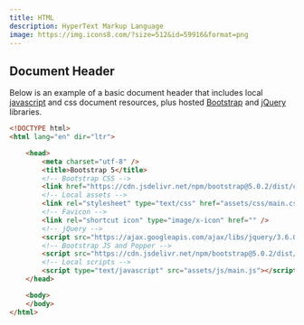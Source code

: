 ```yaml
---
title: HTML
description: HyperText Markup Language
image: https://img.icons8.com/?size=512&id=59916&format=png
---
```


## Document Header

Below is an example of a basic document header that includes local [javascript](javascript.qmd) and css document resources, plus hosted [Bootstrap](https://getbootstrap.com/) and [jQuery](https://jquery.com/) libraries.

```html
<!DOCTYPE html>
<html lang="en" dir="ltr">

    <head>
        <meta charset="utf-8" />
        <title>Bootstrap 5</title>
        <!-- Bootstrap CSS -->
        <link href="https://cdn.jsdelivr.net/npm/bootstrap@5.0.2/dist/css/bootstrap.min.css" rel="stylesheet" integrity="sha384-EVSTQN3/azprG1Anm3QDgpJLIm9Nao0Yz1ztcQTwFspd3yD65VohhpuuCOmLASjC" crossorigin="anonymous" />
        <!-- Local assets -->
        <link rel="stylesheet" type="text/css" href="assets/css/main.css" />
        <!-- Favicon -->
        <link rel="shortcut icon" type="image/x-icon" href="" />
        <!-- jQuery -->
        <script src="https://ajax.googleapis.com/ajax/libs/jquery/3.6.0/jquery.min.js"></script>
        <!-- Bootstrap JS and Popper -->
        <script src="https://cdn.jsdelivr.net/npm/bootstrap@5.0.2/dist/js/bootstrap.bundle.min.js" integrity="sha384-MrcW6ZMFYlzcLA8Nl+NtUVF0sA7MsXsP1UyJoMp4YLEuNSfAP+JcXn/tWtIaxVXM" crossorigin="anonymous"></script>
        <!-- Local scripts -->
        <script type="text/javascript" src="assets/js/main.js"></script>
    </head>

    <body>
    </body>
</html>
```
